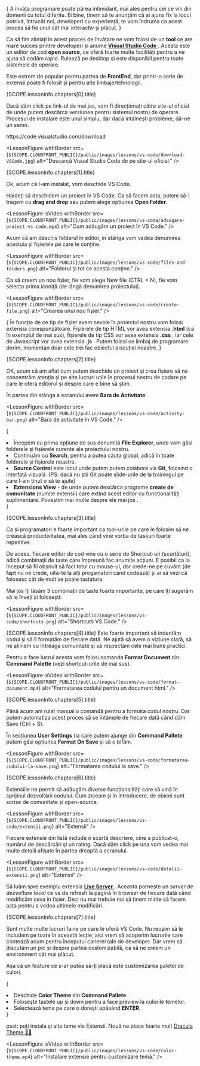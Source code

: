 {<LessonFirstSentence>
  A învăța programare poate părea intimidant, mai ales pentru cei ce vin din
  domenii cu totul diferite. Ei bine, ținem să te anunțăm că ai ajuns fix la
  locul potrivit, întrucât noi, developeri cu experiență, te vom îndruma ca
  acest proces să fie unul cât mai interactiv și plăcut.
</LessonFirstSentence>}

Ca să fim aliniați în acest proces de învățare ne vom folosi de un <strong>tool</strong> ce are mare succes printre developeri și anume <a href="https://code.visualstudio.com/" target="_blank" rel="noreferrer"> <strong>Visual Studio Code</strong> </a> . Acesta este un editor de cod <strong>open source</strong>, ce oferă foarte multe facilități pentru a ne ajuta să codăm rapid. Rulează pe desktop și este disponibil pentru toate sistemele de operare.

Este extrem de popular pentru partea de <strong>FrontEnd</strong>, dar printr-o serie de extensii poate fi folosit și pentru alte limbaje/tehnologii.

<section>
  <LessonHeading as="h3" id={SCOPE.lessonInfo.chapters[0].id}>
    {SCOPE.lessonInfo.chapters[0].title}
  </LessonHeading>

Dacă dăm click pe link-ul de mai jos, vom fi direcționați către site-ul oficial de unde putem descărca versiunea pentru sistemul nostru de operare. Procesul de instalare este unul simplu, dar dacă întâlnești probleme, dă-ne un semn.

<Link
  href="https://code.visualstudio.com/download"
  target="_blank"
  rel="noopener noreferrer"
>
  https://code.visualstudio.com/download
</Link>

<LessonFigure
  withBorder
  src={`${SCOPE.CLOUDFRONT_PUBLIC}/public/images/lessons/vs-code/download-VSCode.jpg`}
  alt="Descarcă Visual Studio Code de pe site-ul oficial."
/>
</section>
<section>
  <LessonHeading as="h3" id={SCOPE.lessonInfo.chapters[1].id}>
    {SCOPE.lessonInfo.chapters[1].title}
  </LessonHeading>

  Ok, acum că l-am instalat, vom deschide VS Code.

  Haideți să deschidem un proiect în VS Code. Ca să facem asta, putem să-l tragem cu <strong>drag and drop</strong> sau putem alege opțiunea <strong>Open Folder</strong>.

  <LessonFigure
    isVideo
    withBorder
    src={`${SCOPE.CLOUDFRONT_PUBLIC}/public/images/lessons/vs-code/adaugare-proiect-vs-code.mp4`}
    alt="Cum adăugăm un proiect în VS Code."
  />

  Acum că am deschis folderul în editor, în stânga vom vedea denumirea acestuia și fișierele pe care le conține.

  <LessonFigure
    withBorder
    src={`${SCOPE.CLOUDFRONT_PUBLIC}/public/images/lessons/vs-code/files-and-folders.png`}
    alt="Folderul și tot ce acesta conține."
  />

  Ca să creem un nou fișier, fie vom alege <FormattedText as="strong">New file</FormattedText> (CTRL + N), fie vom selecta prima iconiță (de lângă denumirea proiectului).

  <LessonFigure
    withBorder
    src={`${SCOPE.CLOUDFRONT_PUBLIC}/public/images/lessons/vs-code/create-file.png`}
    alt="Crearea unui nou fișier."
  />

  {<LessonTip>
    În funcție de ce tip de fișier avem nevoie în proiectul nostru vom folosi extensia corespunzătoare. Fișierele de tip HTML vor avea extensia <strong>.html</strong> (ca în exemplul de mai sus), fișierele de tip CSS vor avea extensia <strong>.css</strong> , iar cele de Javascript vor avea extensia <strong>.js</strong> . Putem folosi ce limbaj de programare dorim, momentan doar cele trei fac obiectul discuției noastre.
  </LessonTip>}
</section>
<section>
  <LessonHeading as="h3" id={SCOPE.lessonInfo.chapters[2].id}>
    {SCOPE.lessonInfo.chapters[2].title}
  </LessonHeading>
  
  OK, acum că am aflat cum putem deschide un proiect și crea fișiere să ne concentrăm atenția și pe alte lucruri utile în procesul nostru de codare pe care le oferă editorul și despre care e bine să știm.

  În partea din stânga a ecranului avem <strong>Bara de Activitate</strong>:

  <LessonFigure
    withBorder
    src={`${SCOPE.CLOUDFRONT_PUBLIC}/public/images/lessons/vs-code/activity-bar.png`}
    alt="Bara de activitate în VS Code."
  />

  {<List as="ol" variant="count">
    <li>
      Începem cu prima opțiune de sus denumită
      <strong>File Explorer</strong>, unde vom găsi folderele și fișierele curente ale proiectului nostru.
    </li>
    <li>
      Continuăm cu <strong>Search</strong>, pentru a putea căuta global, adică în toate folderele și fișierele noastre.
    </li>
    <li>
      <strong>Source Control</strong> este locul unde putem putem colabora via <strong>Git</strong>, folosind o interfață vizuală. (PS: dacă nu știi Git poate
      <Link prefetch={false} href="/slides/git-incepatori"> slide-urile de la trainingul pe care l-am ținut </Link> o să te ajute)
    </li>
    <li>
      <strong>Extensions View</strong> - de unde putem descărca programe <strong> create de comunitate </strong> (numite extensii) care extind acest editor cu funcționalități suplimentare. Povestim mai multe despre ele <Link href="#extensii"> mai jos </Link>.
    </li>
  </List>}
</section>
<section>
  <LessonHeading as="h3" id={SCOPE.lessonInfo.chapters[3].id}>
    {SCOPE.lessonInfo.chapters[3].title}
  </LessonHeading>

  Ca și programatori e foarte important ca tool-urile pe care le folosim să ne crească productivitatea, mai ales când vine vorba de taskuri foarte repetitive.

  De aceea, fiecare editor de cod vine cu o serie de Shortcut-uri (scurtături), adică combinații de taste care împreună fac anumite acțiuni. E posibil ca la început să fii obșnuit să faci totul cu mouse-ul, dar crede-ne pe cuvânt (de fapt nu ne crede, uită-te la alți progamatori când codează) și ai să vezi că folosesc cât de mult se poate tastatura.

  Mai jos îți lăsăm 3 combinații de taste foarte importante, pe care îți sugerăm să le înveți și folosești:

   <LessonFigure
      withBorder
      src={`${SCOPE.CLOUDFRONT_PUBLIC}/public/images/lessons/vs-code/shortcuts.png`}
      alt="Shortcuts VS Code."
    />
</section>
<section>
  <LessonHeading as="h3" id={SCOPE.lessonInfo.chapters[4].id}>
    {SCOPE.lessonInfo.chapters[4].title}
  </LessonHeading>
  Este foarte important să indentăm codul și să îl formatăm de fiecare dată. Ne ajută să avem o viziune clară, să ne aliniem cu întreaga comunitate și să respectăm cele mai bune practici.

  Pentru a face lucrul acesta vom folosi comanda <strong> Format Document </strong> din <strong> Command Palette </strong> (vezi shortcut-urile de mai sus).

  <LessonFigure
    isVideo
    withBorder
    src={`${SCOPE.CLOUDFRONT_PUBLIC}/public/images/lessons/vs-code/format-document.mp4`}
    alt="Formatarea codului pentru un document html."
  />
</section>
<section>
  <LessonHeading as="h3" id={SCOPE.lessonInfo.chapters[5].id}>
    {SCOPE.lessonInfo.chapters[5].title}
  </LessonHeading>

  Până acum am rulat manual o comandă pentru a formata codul nostru. Dar putem automatiza acest proces să se întâmple de fiecare dată când dăm Save (Ctrl + S).

  În secțiunea <strong>User Settings</strong> (la care putem ajunge din <strong>Command Pallete</strong> putem găsi opțiunea <strong>Format On Save</strong> și să o bifăm.

  <LessonFigure
    withBorder
    src={`${SCOPE.CLOUDFRONT_PUBLIC}/public/images/lessons/vs-code/formatarea-codului-la-save.png`}
    alt="Formatarea codului la save."
  />
</section>
<section>
  <LessonHeading as="h3" id={SCOPE.lessonInfo.chapters[6].id}>
    {SCOPE.lessonInfo.chapters[6].title}
  </LessonHeading>

  Extensiile ne permit să adăugăm diverse funcționalități care să vină în sprijinul dezvoltării codului. Cum ziceam și în introducere, de obicei sunt scrise de comunitate și open-source.

  <LessonFigure
    withBorder
    src={`${SCOPE.CLOUDFRONT_PUBLIC}/public/images/lessons/vs-code/extensii.png`}
    alt="Extensii"
  />
  
  Fiecare extensie din listă include o scurtă descriere, cine a publicat-o, numărul de descărcări și un rating. Dacă dăm click pe una vom vedea mai multe detalii afișate în partea dreaptă a ecranului.
  
  <LessonFigure
    withBorder
    src={`${SCOPE.CLOUDFRONT_PUBLIC}/public/images/lessons/vs-code/detalii-extensii.png`}
    alt="Extensii"
  />

  Să luăm spre exemplu extensia <a href="https://marketplace.visualstudio.com/items?itemName=ritwickdey.LiveServer" target="_blank" rel="noreferrer"> <strong>Live Server</strong> </a>. Aceasta pornește un <em>server de dezvoltare local</em> ce va da refresh la pagină în browser de fiecare dată când modificăm ceva în fișier. Deci nu mai trebuie noi să ținem minte să facem asta pentru a vedea ultimele modificări.
</section>
<section>
  <LessonHeading as="h3" id={SCOPE.lessonInfo.chapters[7].id}>
    {SCOPE.lessonInfo.chapters[7].title}
  </LessonHeading>

  Sunt multe multe lucruri faine pe care le oferă VS Code. Nu reușim să le includem pe toate în această lecție, aici vrem să acoperim lucrurile care contează acum pentru începutul carierei tale de developer. Dar vrem să discutăm un pic și despre partea customizabilă, ca să ne creem un environment cât mai plăcut.

  Așa că un feature ce s-ar putea să-ți placă este customizarea paletei de culori.

  {<List as="ol" variant="count">
    <li>
      Deschide <strong> Color Theme </strong> din <strong> Command Pallete </strong>.
    </li>
    <li>
      Folosește tastele up și down pentru a face preview la culorile temelor.
    </li>
    <li>
      Selectează tema pe care o dorești apăsând <strong>ENTER</strong>.
    </li>
  </List>}

  psst: poți instala și alte teme via Extensii. Nouă ne place foarte mult <a href="https://draculatheme.com/visual-studio-code" target="_blank" rel="noreferrer"> Dracula Theme 🧛‍♂️ </a>

  <LessonFigure
    isVideo
    withBorder
    src={`${SCOPE.CLOUDFRONT_PUBLIC}/public/images/lessons/vs-code/color-theme.mp4`}
    alt="Instalare extensie pentru customizare temă."
  />
</section>
<div className="dots" />
  <LessonResources
    className="my-5"
    links={[
      {
        text: 'Documentația completă a VisualStudio Code',
        url: 'https://code.visualstudio.com/',
      },
    ]}
/>
